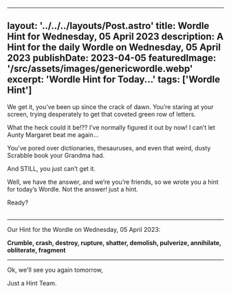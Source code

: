 ---
  layout: '../../../layouts/Post.astro'
  title: Wordle Hint for Wednesday, 05 April 2023
  description: A Hint for the daily Wordle on Wednesday, 05 April 2023
  publishDate: 2023-04-05
  featuredImage: '/src/assets/images/genericwordle.webp'
  excerpt: 'Wordle Hint for Today...'
  tags: ['Wordle Hint']
  ---

  We get it, you’ve been up since the crack of dawn. You’re staring at your screen, trying desperately to get that coveted green row of letters. 

  What the heck could it be!??
  I’ve normally figured it out by now!
  I can’t let Aunty Margaret beat me again… 

  You’ve pored over dictionaries, thesauruses, and even that weird, dusty Scrabble book your Grandma had.

  And STILL, you just can’t get it. 

  Well, we have the answer, and we’re you’re friends, so we wrote you a hint for today’s Wordle.
  Not the answer! just a hint. 

  Ready?<br /><br />

  ----

  Our Hint for the Wordle on Wednesday, 05 April 2023:

  **Crumble, crash, destroy, rupture, shatter, demolish, pulverize, annihilate, obliterate, fragment**

  ----

  Ok, we'll see you again tomorrow, 

  Just a Hint Team.
  